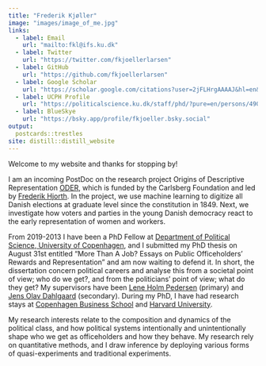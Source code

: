 ```yaml
---
title: "Frederik Kjøller"
image: "images/image_of_me.jpg"
links:
  - label: Email
    url: "mailto:fkl@ifs.ku.dk"
  - label: Twitter
    url: "https://twitter.com/fkjoellerlarsen"
  - label: GitHub
    url: "https://github.com/fkjoellerlarsen"
  - label: Google Scholar
    url: "https://scholar.google.com/citations?user=2jFLHrgAAAAJ&hl=en&oi=ao"
  - label: UCPH Profile
    url: "https://politicalscience.ku.dk/staff/phd/?pure=en/persons/490612"
  - label: BlueSkye
    url: "https://bsky.app/profile/fkjoeller.bsky.social"
output:
  postcards::trestles
site: distill::distill_website
---
```


Welcome to my website and thanks for stopping by!

I am an incoming PostDoc on the research project Origins of Descriptive Representation [ODER](https://www.carlsbergfondet.dk/en/Forskningsaktiviteter/Bevillingsstatistik/Bevillingsoversigt/CF22_0819_Frederik-Hjorth), which is funded by the Carlsberg Foundation and led by [Frederik Hjorth](https://fghjorth.github.io/). In the project, we use machine learning to digitize all Danish elections at graduate level since the constitution in 1849. Next, we investigate how voters and parties in the young Danish democracy react to the early representation of women and workers.

From 2019-2013 I have been a PhD Fellow at [Department of Political Science, University of Copenhagen](https://politicalscience.ku.dk/), and I submitted my PhD thesis on August 31st entitled "More Than A Job? Essays on Public Officeholders' Rewards and Representation" and am now waiting to defend it. In short, the dissertation concern political careers and analyse this from a societal point of view; who do we get?, and from the politicians' point of view; what do they get? My supervisors have been [Lene Holm Pedersen](https://politicalscience.ku.dk/staff/Academic_staff/?pure=en/persons/16215) (primary) and [Jens Olav Dahlgaard](https://jodahlgaard.com/) (secondary). During my PhD, I have had research stays at [Copenhagen Business School](https://www.cbs.dk/en/research/departments-and-centres/department-of-international-economics-government-and-business) and [Harvard University](https://gov.harvard.edu).

My research interests relate to the composition and dynamics of the political class, and how political systems intentionally and unintentionally shape who we get as officeholders and how they behave. My research rely on quantitative methods, and I draw inference by deploying various forms of quasi-experiments and traditional experiments.
